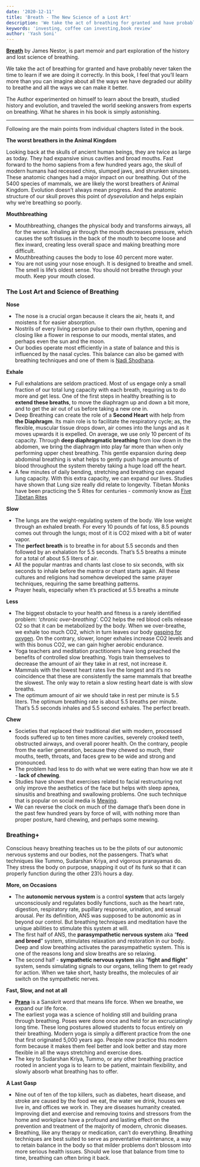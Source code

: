```yaml
---
date: '2020-12-11'
title: 'Breath - The New Science of a Lost Art'
description: 'We take the act of breathing for granted and have probably never taken the time to learn if we are doing it correctly.'
keywords: 'investing, coffee can investing,book review'
author: 'Yash Soni'
---
```



<Book coverImage={coverImage}/>

[**Breath**](https://www.mrjamesnestor.com/breath) by James Nestor, is part memoir and part exploration of the history and lost science of breathing.

We take the act of breathing for granted and have probably never taken the time to learn if we are doing it correctly. In this book, I feel that you’ll learn more than you can imagine about all the ways we have degraded our ability to breathe and all the ways we can make it better.

The Author experimented on himself to learn about the breath, studied history and evolution, and traveled the world seeking answers from experts on breathing. What he shares in his book is simply astonishing.

---

Following are the main points from individual chapters listed in the book.

**The worst breathers in the Animal Kingdom**

Looking back at the skulls of ancient human beings, they are twice as large as today. They had expansive sinus cavities and broad mouths. Fast forward to the homo sapiens from a few hundred years ago, the skull of modern humans had recessed chins, slumped jaws, and shrunken sinuses. These anatomic changes had a major impact on our breathing. Out of the 5400 species of mammals, we are likely the worst breathers of Animal Kingdom.
Evolution doesn’t always mean progress. And the anatomic structure of our skull proves this point of _dysevolution_ and helps explain why we’re breathing so poorly.

**Mouthbreathing**

- Mouthbreathing, changes the physical body and transforms airways, all for the worse. Inhaling air through the mouth decreases pressure, which causes the soft tissues in the back of the mouth to become loose and flex inward, creating less overall space and making breathing more difficult.
- Mouthbreathing causes the body to lose 40 percent more water.
- You are not using your nose enough. It is designed to breathe and smell. The smell is life’s oldest sense. You should not breathe through your mouth. Keep your mouth closed.

### The Lost Art and Science of Breathing

**Nose**

- The nose is a crucial organ because it clears the air, heats it, and moistens it for easier absorption.
- Nostrils of every living person pulse to their own rhythm, opening and closing like a flower in response to our moods, mental states, and perhaps even the sun and the moon.
- Our bodies operate most efficiently in a state of balance and this is influenced by the nasal cycles. This balance can also be gamed with breathing techniques and one of them is [Nadi Shodhana](https://www.artofliving.org/in-en/yoga/breathing-techniques/alternate-nostril-breathing-nadi-shodhan).

**Exhale**

- Full exhalations are seldom practiced. Most of us engage only a small fraction of our total lung capacity with each breath, requiring us to do more and get less. One of the first steps in healthy breathing is to **extend these breaths**, to move the diaphragm up and down a bit more, and to get the air out of us before taking a new one in.
- Deep Breathing can create the role of a **Second Heart** with help from **the Diaphragm**. Its main role is to facilitate the respiratory cycle; as, the flexible, muscular tissue drops down, air comes into the lungs and as it moves upwards it is expelled. On average, we use only 10 percent of its capacity. Through **deep diaphragmatic breathing** from low down in the abdomen, we bring the diaphragm into play far more than when only performing upper chest breathing. This gentle expansion during deep abdominal breathing is what helps to gently push huge amounts of blood throughout the system thereby taking a huge load off the heart.
- A few minutes of daily bending, stretching and breathing can expand lung capacity. With this extra capacity, we can expand our lives. Studies have shown that Lung size really did relate to longevity. Tibetan Monks have been practicing the 5 Rites for centuries - commonly know as [Five Tibetan Rites](https://www.healthline.com/health/5-tibetan-rites)

**Slow**

- The lungs are the weight-regulating system of the body. We lose weight through an exhaled breath. For every 10 pounds of fat loss, 8.5 pounds comes out through the lungs; most of it is CO2 mixed with a bit of water vapor.
- The **perfect breath** is to breathe in for about 5.5 seconds and then followed by an exhalation for 5.5 seconds. That’s 5.5 breaths a minute for a total of about 5.5 liters of air.
- All the popular mantras and chants last close to six seconds, with six seconds to inhale before the mantra or chant starts again. All these cultures and religions had somehow developed the same prayer techniques, requiring the same breathing patterns.
- Prayer heals, especially when it’s practiced at 5.5 breaths a minute

**Less**

- The biggest obstacle to your health and fitness is a rarely identified problem: _‘chronic over-breathing’._ CO2 helps the red blood cells release O2 so that it can be metabolized by the body. When we over-breathe, we exhale too much CO2, which in turn leaves our body [gasping for oxygen](https://www.washingtonpost.com/national/health-science/breathing-less-breathing-better/2015/09/21/6af4e27e-5cb0-11e5-9757-e49273f05f65_story.html). On the contrary, slower, longer exhales increase CO2 levels and with this bonus CO2, we can gain higher aerobic endurance.
- Yoga teachers and meditation practitioners have long preached the benefits of controlled slow breathing. Yogis train themselves to decrease the amount of air they take in at rest, not increase it.
- Mammals with the lowest heart rates live the longest and it’s no coincidence that these are consistently the same mammals that breathe the slowest. The only way to retain a slow resting heart date is with slow breaths.
- The optimum amount of air we should take in rest per minute is 5.5 liters. The optimum breathing rate is about 5.5 breaths per minute. That’s 5.5 seconds inhales and 5.5 second exhales. The perfect breath.

**Chew**

- Societies that replaced their traditional diet with modern, processed foods suffered up to ten times more cavities, severely crooked teeth, obstructed airways, and overall poorer health. On the contrary, people from the earlier generation, because they chewed so much, their mouths, teeth, throats, and faces grew to be wide and strong and pronounced.
- The problem had less to do with what we were eating than how we ate it - **lack of chewing**.
- Studies have shown that exercises related to facial restructuring not only improve the aesthetics of the face but helps with sleep apnea, sinusitis and breathing and swallowing problems. One such technique that is popular on social media is [Mewing](https://www.healthline.com/health/mewing).
- We can reverse the clock on much of the damage that’s been done in the past few hundred years by force of will, with nothing more than proper posture, hard chewing, and perhaps some mewing.

### Breathing+

Conscious heavy breathing teaches us to be the pilots of our autonomic nervous systems and our bodies, not the passengers. That’s what techniques like Tummo, Sudarshan Kriya, and vigorous pranayamas do. They stress the body on purpose, snapping it out of its funk so that it can properly function during the other 23½ hours a day.

**More, on Occasions**

- The **autonomic nervous system** is a control **system** that acts largely unconsciously and regulates bodily functions, such as the heart rate, digestion, respiratory rate, pupillary response, urination, and sexual arousal. Per its definition, ANS was supposed to be autonomic as in beyond our control. But breathing techniques and meditation have the unique abilities to stimulate this system at will.
- The first half of ANS, the **parasympathetic nervous system** aka “**feed and breed**” system, stimulates relaxation and restoration in our body. Deep and slow breathing activates the parasympathetic system. This is one of the reasons long and slow breaths are so relaxing.
- The second half - **sympathetic nervous system** aka “**fight and flight**” system, sends simulating signals to our organs, telling them to get ready for action. When we take short, hasty breaths, the molecules of air switch on the sympathetic nerves.

**Fast, Slow, and not at all**

- [**Prana**](https://www.ananda.org/yogapedia/prana/) is a Sanskrit word that means life force. When we breathe, we expand our life force.
- The earliest yoga was a science of holding still and building prana through breathing. Poses were done once and held for an excruciatingly long time. These long postures allowed students to focus entirely on their breathing. Modern yoga is simply a different practice from the one that first originated 5,000 years ago. People now practice this modern form because it makes them feel better and look better and stay more flexible in all the ways stretching and exercise does.
- The key to Sudarshan Kriya, Tummo, or any other breathing practice rooted in ancient yoga is to learn to be patient, maintain flexibility, and slowly absorb what breathing has to offer.

**A Last Gasp**

- Nine out of ten of the top killers, such as diabetes, heart disease, and stroke are caused by the food we eat, the water we drink, houses we live in, and offices we work in. They are diseases humanity created. Improving diet and exercise and removing toxins and stressors from the home and workplace have a profound and lasting effect on the prevention and treatment of the majority of modern, chronic diseases.
- Breathing, like any therapy or medication, can’t do everything. Breathing techniques are best suited to serve as preventative maintenance, a way to retain balance in the body so that milder problems don’t blossom into more serious health issues. Should we lose that balance from time to time, breathing can often bring it back.
